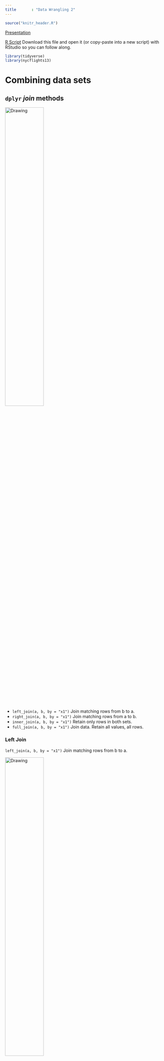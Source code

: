 ```yaml
---
title       : "Data Wrangling 2"
---
```


```r
source("knitr_header.R")
```

[<i class="fas fa-desktop fa-3x" aria-hidden="true"></i> Presentation](presentations/day_07.html){target="_blank"}  

[<i class="fa fa-file-code-o fa-3x" aria-hidden="true"></i> R Script](`r output`){target="_blank"}  Download this file and open it (or copy-paste into a new script) with RStudio so you can follow along.  

```r
library(tidyverse)
library(nycflights13)
```


# Combining data sets

## `dplyr` _join_ methods
<img src="03_assets/join1.png" alt="Drawing" style="width: 50%;"/>

* `left_join(a, b, by = "x1")` Join matching rows from b to a.
* `right_join(a, b, by = "x1")` Join matching rows from a to b.
* `inner_join(a, b, by = "x1")` Retain only rows in both sets.
* `full_join(a, b, by = "x1")` Join data. Retain all values, all rows.


### Left Join
`left_join(a, b, by = "x1")` Join matching rows from b to a.

<img src="03_assets/join1.png" alt="Drawing" style="width: 50%;"/>
<img src="03_assets/join_left.png" alt="Drawing" style="width: 50%;"/>

### Right Join
`right_join(a, b, by = "x1")` Join matching rows from a to b.

<img src="03_assets/join1.png" alt="Drawing" style="width: 50%;"/>
<img src="03_assets/join_right.png" alt="Drawing" style="width: 50%;"/>

### Inner Join
`inner_join(a, b, by = "x1")` Retain only rows in both sets.

<img src="03_assets/join1.png" alt="Drawing" style="width: 50%;"/>
<img src="03_assets/join_inner.png" alt="Drawing" style="width: 50%;"/>

### Full Join
`full_join(a, b, by = "x1")` Join data. Retain all values, all rows.

<img src="03_assets/join1.png" alt="Drawing" style="width: 50%;"/>
<img src="03_assets/join_full.png" alt="Drawing" style="width: 50%;"/>


```r
flights%>%
  select(-year,-month,-day,-hour,-minute,-dep_time,-dep_delay)%>%
  glimpse()
```

Let's look at the `airports` data table (`?airports` for documentation):
```r
glimpse(airports)
```

Now [complete the task here](CS_04.html) by yourself or in small groups.


# Extras

If you made it through the material above, here's an example of some more 'advanced' coding to extract the geographic locations for all flights and plotting the connections as 'great circles' on a map.  This is just meant as an example to illustrate how one might use these functions to perform a more advanced analysis and spatial visualization.  

### Join destination airports

```r
library(geosphere)
library(rgdal)
library(maps)
library(ggplot2)
library(sp)
library(rgeos)
```


```r
data=
  select(airports,
         dest=faa,
         destName=name,
         destLat=lat,
         destLon=lon)%>%
  right_join(flights)%>%
  group_by(dest,
           destLon,
           destLat,
           distance)%>%
  summarise(count=n())%>%
  ungroup()%>%
  select(destLon,
         destLat,
         count,
         distance)%>%
  mutate(id=row_number())%>%
  na.omit()

NYCll=airports%>%filter(faa=="JFK")%>%select(lon,lat)  # get NYC coordinates

# calculate great circle routes
rts <- gcIntermediate(as.matrix(NYCll),
                      as.matrix(select(data,destLon,destLat)),
                      1000,
                      addStartEnd=TRUE,
                      sp=TRUE)
rts.ff <- fortify(
  as(rts,"SpatialLinesDataFrame")) # convert into something ggplot can plot

## join with count of flights
rts.ff$id=as.integer(rts.ff$id)
gcircles <- left_join(rts.ff,
                      data,
                      by="id") # join attributes, we keep them all, just in case

```


Now build a basemap using data in the `maps` package.

```r
base = ggplot()
worldmap <- map_data("world",
                     ylim = c(10, 70),
                     xlim = c(-160, -80))
wrld <- c(geom_polygon(
  aes(long, lat, group = group),
  size = 0.1,
  colour = "grey",
  fill = "grey",
  alpha = 1,
  data = worldmap
))
```

Now draw the map using `ggplot`
```r
base + wrld +
  geom_path(
    data = gcircles,
    aes(
      long,
      lat,
      col = count,
      group = group,
    ),
    alpha = 0.5,
    lineend = "round",
    lwd = 1
  ) +
  coord_equal() +
  scale_colour_gradientn(colours = c("blue", "orange", "red"),
                         guide = "colourbar") +
  theme(panel.background = element_rect(fill = 'white', colour = 'white')) +
  labs(y = "Latitude", x = "Longitude",
       title = "Count of Flights from New York in 2013")
```

## Colophon
This exercise based on code from [here](http://spatial.ly/2012/06/mapping-worlds-biggest-airlines/).
